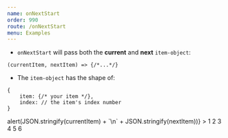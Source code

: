 ```yaml
---
name: onNextStart
order: 990
route: /onNextStart
menu: Examples
---
```



- `onNextStart` will pass both the __current__ and __next__ `item-object`:  
```
(currentItem, nextItem) => {/*...*/}
```
- The `item-object` has the shape of:
```
{
    item: {/* your item */},
    index: // the item's index number 
}
```


<Playground >
    <Carousel 
        itemsToShow={2}
        onNextStart={(currentItem,nextItem) => alert(JSON.stringify(currentItem) + `\n` + JSON.stringify(nextItem))}
    >
    <Item someProp="cool1">1</Item>
    <Item someProp="cool2">2</Item>
    <Item someProp="cool3">3</Item>
    <Item someProp="cool4">4</Item>
    <Item someProp="cool5">5</Item>
    <Item someProp="cool6">6</Item>
    </Carousel>
</Playground>